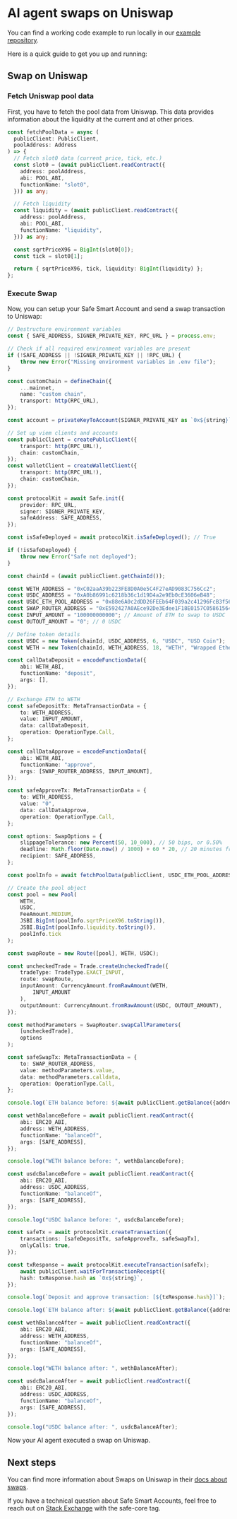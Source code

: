 
# AI agent swaps on Uniswap

You can find a working code example to run locally in our [example repository](https://github.com/5afe/safe-uniswap-example).

Here is a quick guide to get you up and running:

## Swap on Uniswap

<Steps>

### Fetch Uniswap pool data

First, you have to fetch the pool data from Uniswap. 
This data provides information about the liquidity at the current and at other prices.

```typescript
const fetchPoolData = async (
  publicClient: PublicClient,
  poolAddress: Address
) => {
  // Fetch slot0 data (current price, tick, etc.)
  const slot0 = (await publicClient.readContract({
    address: poolAddress,
    abi: POOL_ABI,
    functionName: "slot0",
  })) as any;

  // Fetch liquidity
  const liquidity = (await publicClient.readContract({
    address: poolAddress,
    abi: POOL_ABI,
    functionName: "liquidity",
  })) as any;

  const sqrtPriceX96 = BigInt(slot0[0]);
  const tick = slot0[1];

  return { sqrtPriceX96, tick, liquidity: BigInt(liquidity) };
};
```

### Execute Swap

Now, you can setup your Safe Smart Account and send a swap transaction to Uniswap:

```typescript
// Destructure environment variables
const { SAFE_ADDRESS, SIGNER_PRIVATE_KEY, RPC_URL } = process.env;

// Check if all required environment variables are present
if (!SAFE_ADDRESS || !SIGNER_PRIVATE_KEY || !RPC_URL) {
    throw new Error("Missing environment variables in .env file");
}

const customChain = defineChain({
    ...mainnet,
    name: "custom chain",
    transport: http(RPC_URL),
});

const account = privateKeyToAccount(SIGNER_PRIVATE_KEY as `0x${string}`);

// Set up viem clients and accounts
const publicClient = createPublicClient({
    transport: http(RPC_URL!),
    chain: customChain,
});
const walletClient = createWalletClient({
    transport: http(RPC_URL!),
    chain: customChain,
});

const protocolKit = await Safe.init({
    provider: RPC_URL,
    signer: SIGNER_PRIVATE_KEY,
    safeAddress: SAFE_ADDRESS,
});

const isSafeDeployed = await protocolKit.isSafeDeployed(); // True

if (!isSafeDeployed) {
    throw new Error("Safe not deployed");
}

const chainId = (await publicClient.getChainId());

const WETH_ADDRESS = "0xC02aaA39b223FE8D0A0e5C4F27eAD9083C756Cc2";
const USDC_ADDRESS = "0xA0b86991c6218b36c1d19D4a2e9Eb0cE3606eB48";
const USDC_ETH_POOL_ADDRESS = "0x88e6A0c2dDD26FEEb64F039a2c41296FcB3f5640";
const SWAP_ROUTER_ADDRESS = "0xE592427A0AEce92De3Edee1F18E0157C05861564"; // Uniswap V3 Router
const INPUT_AMOUNT = "100000000000"; // Amount of ETH to swap to USDC
const OUTOUT_AMOUNT = "0"; // 0 USDC

// Define token details
const USDC = new Token(chainId, USDC_ADDRESS, 6, "USDC", "USD Coin");
const WETH = new Token(chainId, WETH_ADDRESS, 18, "WETH", "Wrapped Ether");

const callDataDeposit = encodeFunctionData({
    abi: WETH_ABI,
    functionName: "deposit",
    args: [],
});

// Exchange ETH to WETH
const safeDepositTx: MetaTransactionData = {
    to: WETH_ADDRESS,
    value: INPUT_AMOUNT,
    data: callDataDeposit,
    operation: OperationType.Call,
};

const callDataApprove = encodeFunctionData({
    abi: WETH_ABI,
    functionName: "approve",
    args: [SWAP_ROUTER_ADDRESS, INPUT_AMOUNT],
});

const safeApproveTx: MetaTransactionData = {
    to: WETH_ADDRESS,
    value: "0",
    data: callDataApprove,
    operation: OperationType.Call,
};

const options: SwapOptions = {
    slippageTolerance: new Percent(50, 10_000), // 50 bips, or 0.50%
    deadline: Math.floor(Date.now() / 1000) + 60 * 20, // 20 minutes from the current Unix time
    recipient: SAFE_ADDRESS,
};

const poolInfo = await fetchPoolData(publicClient, USDC_ETH_POOL_ADDRESS);

// Create the pool object
const pool = new Pool(
    WETH,
    USDC,
    FeeAmount.MEDIUM,
    JSBI.BigInt(poolInfo.sqrtPriceX96.toString()),
    JSBI.BigInt(poolInfo.liquidity.toString()),
    poolInfo.tick
);

const swapRoute = new Route([pool], WETH, USDC);

const uncheckedTrade = Trade.createUncheckedTrade({
    tradeType: TradeType.EXACT_INPUT,
    route: swapRoute,
    inputAmount: CurrencyAmount.fromRawAmount(WETH, 
        INPUT_AMOUNT
    ),
    outputAmount: CurrencyAmount.fromRawAmount(USDC, OUTOUT_AMOUNT),
});

const methodParameters = SwapRouter.swapCallParameters(
    [uncheckedTrade],
    options
);

const safeSwapTx: MetaTransactionData = {
    to: SWAP_ROUTER_ADDRESS,
    value: methodParameters.value,
    data: methodParameters.calldata,
    operation: OperationType.Call,
};

console.log(`ETH balance before: ${await publicClient.getBalance({address: SAFE_ADDRESS as `0x${string}`})}`);

const wethBalanceBefore = await publicClient.readContract({
    abi: ERC20_ABI,
    address: WETH_ADDRESS,
    functionName: "balanceOf",
    args: [SAFE_ADDRESS],
});

console.log("WETH balance before: ", wethBalanceBefore);

const usdcBalanceBefore = await publicClient.readContract({
    abi: ERC20_ABI,
    address: USDC_ADDRESS,
    functionName: "balanceOf",
    args: [SAFE_ADDRESS],
});

console.log("USDC balance before: ", usdcBalanceBefore);

const safeTx = await protocolKit.createTransaction({
    transactions: [safeDepositTx, safeApproveTx, safeSwapTx],
    onlyCalls: true,
});

const txResponse = await protocolKit.executeTransaction(safeTx);
    await publicClient.waitForTransactionReceipt({
    hash: txResponse.hash as `0x${string}`,
});

console.log(`Deposit and approve transaction: [${txResponse.hash}]`);

console.log(`ETH balance after: ${await publicClient.getBalance({address: SAFE_ADDRESS as `0x${string}`})}`);

const wethBalanceAfter = await publicClient.readContract({
    abi: ERC20_ABI,
    address: WETH_ADDRESS,
    functionName: "balanceOf",
    args: [SAFE_ADDRESS],
});

console.log("WETH balance after: ", wethBalanceAfter);

const usdcBalanceAfter = await publicClient.readContract({
    abi: ERC20_ABI,
    address: USDC_ADDRESS,
    functionName: "balanceOf",
    args: [SAFE_ADDRESS],
});

console.log("USDC balance after: ", usdcBalanceAfter);
```

Now your AI agent executed a swap on Uniswap.

</Steps>

## Next steps

You can find more information about Swaps on Uniswap in their [docs about swaps](https://docs.uniswap.org/contracts/v4/quickstart/swap).

If you have a technical question about Safe Smart Accounts, feel free to reach out on [Stack Exchange](https://ethereum.stackexchange.com/questions/tagged/safe-core) with the safe-core tag.